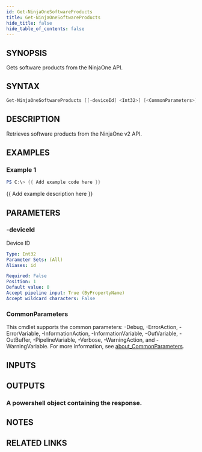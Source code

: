 ```yaml
---
id: Get-NinjaOneSoftwareProducts
title: Get-NinjaOneSoftwareProducts
hide_title: false
hide_table_of_contents: false
---
```


## SYNOPSIS

Gets software products from the NinjaOne API.

## SYNTAX

```powershell
Get-NinjaOneSoftwareProducts [[-deviceId] <Int32>] [<CommonParameters>]
```

## DESCRIPTION

Retrieves software products from the NinjaOne v2 API.

## EXAMPLES

### Example 1

```powershell
PS C:\> {{ Add example code here }}
```

{{ Add example description here }}

## PARAMETERS

### -deviceId

Device ID

```yaml
Type: Int32
Parameter Sets: (All)
Aliases: id

Required: False
Position: 1
Default value: 0
Accept pipeline input: True (ByPropertyName)
Accept wildcard characters: False
```

### CommonParameters

This cmdlet supports the common parameters: -Debug, -ErrorAction, -ErrorVariable, -InformationAction, -InformationVariable, -OutVariable, -OutBuffer, -PipelineVariable, -Verbose, -WarningAction, and -WarningVariable. For more information, see [about_CommonParameters](http://go.microsoft.com/fwlink/?LinkID=113216).

## INPUTS

## OUTPUTS

### A powershell object containing the response.

## NOTES

## RELATED LINKS

